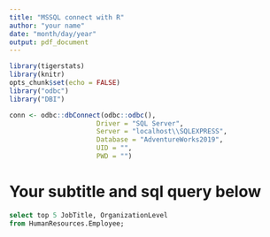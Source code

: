 ```yaml
---
title: "MSSQL connect with R"
author: "your name"
date: "month/day/year"
output: pdf_document
---
```


```r
library(tigerstats)
library(knitr)
opts_chunk$set(echo = FALSE)
library("odbc")
library("DBI")

conn <- odbc::dbConnect(odbc::odbc(),
                      Driver = "SQL Server",
                      Server = "localhost\\SQLEXPRESS",
                      Database = "AdventureWorks2019",
                      UID = "",
                      PWD = "")

```


# Your subtitle and sql query below
```sql
select top 5 JobTitle, OrganizationLevel 
from HumanResources.Employee;
```

